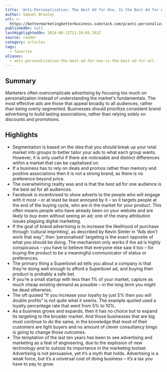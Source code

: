 ```yaml
---
title: 'Anti-Personalization: The Best Ad for One, Is the Best Ad for All'
author: Samuel Brealey
url: >-
  https://bettermarketingbetterbusiness.substack.com/p/anti-personalization-the-best-ad?utm_source=substack&utm_medium=email
publishedOn: null
lastHighlightedOn: 2024-08-12T21:20:05.762Z
source: reader
category: articles
tags:
  - favorite
aliases:
  - anti-personalization-the-best-ad-for-one-is-the-best-ad-for-all
---
```

## Summary

Marketers often overcomplicate advertising by focusing too much on personalization instead of understanding the market's fundamentals. The most effective ads are those that appeal broadly to all audiences, rather than being overly segmented. Businesses should prioritize consistent brand advertising to build lasting associations, rather than relying solely on discounts and promotions.

## Highlights
- Segmentation is based on the idea that you should break up your total market into groups to better tailor your ads to what each group wants. However, it is only useful if there are noticeable and distinct differences within a market that can be capitalised on.
- If a business has to rely on deals and promos rather than memory and positive associations then it is not a strong brand, as there is no preference beyond price.
- The overwhelming reality was and is that the best ad for one audience is the best ad for all audiences.
- Facebook is incentivised to show adverts to the people who will engage with it most – or at least be least annoyed by it – so it targets people at the end of the buying cycle, who are in the market for your product. This often means people who have already been on your website and are likely to buy even without seeing an ad; one of the many attribution issues plaguing digital marketing.
- If the goal of brand advertising is to increase the likelihood of purchase through ‘cultural imprinting’, as described by Kevin Simler in “Ads don’t work that way”, then ‘personalised’ targeting is the exact opposite of what you should be doing.
  The mechanism only works if the ad is highly conspicuous – you have to believe that everyone else saw it too – for buying the product to be a meaningful communicator of status or preferences.
- The primary thing a Superbowl ad tells you about a company is that they’re doing well enough to afford a Superbowl ad, and buying their product is probably a safe bet.
- If you’re a small startup with less than 1% of your market, capture as much cheap existing demand as possible – in the long term you might be dead otherwise.
- The oft quoted “If you increase your loyalty by just 5% then you will double profits” is not quite what it seems. The example quoted used a loyalty percentage rate that went from 5% to 10%.
- As a business grows and expands, then it has no choice but to expand its targeting to the broader market. And those businesses that are big must continue to do the same, in the knowledge that most of their customers are light buyers and no amount of clever consultancy bingo is going to change those outcomes.
- The temptation of the last ten years has been to see advertising and marketing as a feat of engineering, due to the explosion of new technology and to outsize its importance in the marketing toolset. Advertising is not persuasive, yet it’s a myth that holds. Advertising is a weak force, but it’s a universal cost of doing business – it’s a tax you have to pay to grow.
